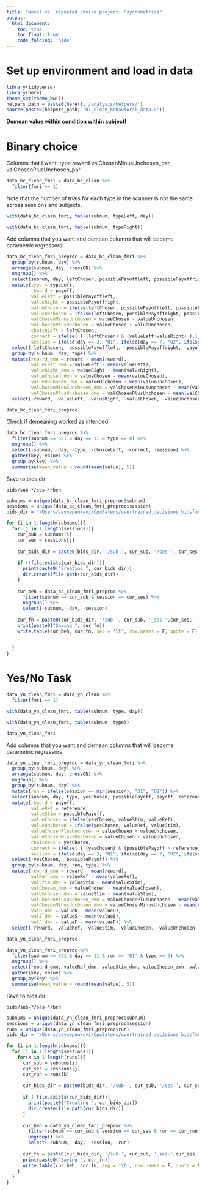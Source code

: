 ```yaml
---
title: "Novel vs. repeated choice project: Psychometrics"
output: 
  html_document:
    toc: true
    toc_float: true
    code_folding: 'hide'
---
```


# Set up environment and load in data

```r
library(tidyverse)
library(here)
theme_set(theme_bw())
helpers_path = paste0(here(),'/analysis/helpers/')
source(paste0(helpers_path, '01_clean_behavioral_data.R'))

```

**Demean value within condition within subject!**

# Binary choice

Columns that I want:
type
reward
valChosenMinusUnchosen_par, valChosenPlusUnchosen_par

```r
data_bc_clean_fmri = data_bc_clean %>%
  filter(fmri == 1)
```

Note that the number of trials for each type in the scanner is not the same across sessions and subjects.

```r
with(data_bc_clean_fmri, table(subnum, typeLeft, day))
```

```r
with(data_bc_clean_fmri, table(subnum, typeRight))
```

Add columns that you want and demean columns that will become parametric regressors

```r
data_bc_clean_fmri_preproc = data_bc_clean_fmri %>%
  group_by(subnum, day) %>%
  arrange(subnum, day, crossON) %>%
  ungroup() %>%
  select(subnum, day, leftChosen, possiblePayoffleft, possiblePayoffright, payoff, typeLeft) %>%
  mutate(type = typeLeft,
         reward = payoff,
         valueLeft = possiblePayoffleft,
         valueRight = possiblePayoffright, 
         valueChosen = ifelse(leftChosen, possiblePayoffleft, possiblePayoffright), 
         valueUnchosen = ifelse(leftChosen, possiblePayoffright, possiblePayoffleft),
         valChosenMinusUnchosen = valueChosen - valueUnchosen, 
         valChosenPlusUnchosen = valueChosen + valueUnchosen,
         choiceLeft = leftChosen,
         correct = ifelse( ( (leftChosen) & (valueLeft>valueRight) ),1, ifelse(  ( (leftChosen==0) & (valueLeft<valueRight) ),1, 0  )),
         session = ifelse(day == 3, "01", ifelse(day == 7, "02", ifelse(day == 11, "03", NA)))) %>%
  select(-leftChosen, -possiblePayoffleft, -possiblePayoffright, -payoff, -typeLeft) %>%
  group_by(subnum, day, type) %>%
  mutate(reward_dmn = reward - mean(reward),
         valueLeft_dmn = valueLeft - mean(valueLeft),
         valueRight_dmn = valueRight - mean(valueRight),
         valueChosen_dmn = valueChosen - mean(valueChosen),
         valueUnchosen_dmn = valueUnchosen - mean(valueUnchosen),
         valChosenMinusUnchosen_dmn = valChosenMinusUnchosen - mean(valChosenMinusUnchosen),
         valChosenPlusUnchosen_dmn = valChosenPlusUnchosen - mean(valChosenPlusUnchosen)) %>%
  select(-reward, -valueLeft, -valueRight, -valueChosen, -valueUnchosen, -valChosenMinusUnchosen, -valChosenPlusUnchosen) 

data_bc_clean_fmri_preproc
```
Check if demeaning worked as intended

```r
data_bc_clean_fmri_preproc %>%
  filter(subnum == 621 & day == 11 & type == 0) %>%
  ungroup() %>%
  select(-subnum, -day, -type, -choiceLeft, -correct, -session) %>%
  gather(key, value) %>%
  group_by(key) %>%
  summarise(mean_value = round(mean(value), 5))
```

Save to bids dir

`bids/sub-*/ses-*/beh`

```r
subnums = unique(data_bc_clean_fmri_preproc$subnum)
sessions = unique(data_bc_clean_fmri_preproc$session)
bids_dir = '/Users/zeynepenkavi/CpuEaters/overtrained_decisions_bidsfmri'

for (i in 1:length(subnums)){
  for (j in 1:length(sessions)){
    cur_sub = subnums[i]
    cur_ses = sessions[j]
    
    cur_bids_dir = paste0(bids_dir, '/sub-', cur_sub, '/ses-', cur_ses, '/beh')
    
    if (!file.exists(cur_bids_dir)){
      print(paste0("Creating ", cur_bids_dir))
      dir.create(file.path(cur_bids_dir))
    }
    
    cur_beh = data_bc_clean_fmri_preproc %>%
      filter(subnum == cur_sub & session == cur_ses) %>%
      ungroup() %>%
      select(-subnum, -day, -session)
    
    cur_fn = paste0(cur_bids_dir, '/sub-', cur_sub, '_ses-',cur_ses, '_task-binaryChoice_run-03_beh.tsv')
    print(paste0("Saving ", cur_fn))
    write.table(cur_beh, cur_fn, sep = '\t', row.names = F, quote = F)

    
  }
}
```

# Yes/No Task

```r
data_yn_clean_fmri = data_yn_clean %>%
  filter(fmri == 1)
```


```r
with(data_yn_clean_fmri, table(subnum, type, day))
```

```r
with(data_yn_clean_fmri, table(subnum, type))
```
```r
data_yn_clean_fmri
```


Add columns that you want and demean columns that will become parametric regressors

```r
data_yn_clean_fmri_preproc = data_yn_clean_fmri %>%
  group_by(subnum, day) %>%
  arrange(subnum, day, crossON) %>%
  ungroup() %>%
  group_by(subnum, day) %>%
  mutate(run = ifelse(session == min(session), "01", "02")) %>%
  select(subnum, day, type, yesChosen, possiblePayoff, payoff, reference, run, valueO, valueS, valueF) %>%
  mutate(reward = payoff,
         valueRef = reference,
         valueStim = possiblePayoff,
         valueChosen = ifelse(yesChosen, valueStim, valueRef),
         valueUnchosen = ifelse(yesChosen, valueRef, valueStim),
         valueChosenPlusUnchosen = valueChosen + valueUnchosen,
         valueChosenMinusUnchosen = valueChosen - valueUnchosen,
         choiceYes = yesChosen,
         correct = ifelse( ( (yesChosen) & (possiblePayoff > reference) ), 1, ifelse(  ( (yesChosen==0) & (possiblePayoff < reference) ),1, 0)),
         session = ifelse(day == 3, "01", ifelse(day == 7, "02", ifelse(day == 11, "03", NA)))) %>%
  select(-yesChosen, -possiblePayoff) %>%
  group_by(subnum, day, run, type) %>%
  mutate(reward_dmn = reward - mean(reward),
         valRef_dmn = valueRef - mean(valueRef),
         valStim_dmn = valueStim - mean(valueStim),
         valChosen_dmn = valueChosen - mean(valueChosen),
         valUnchosen_dmn = valueStim - mean(valueStim),
         valChosenPlusUnchosen_dmn = valueChosenPlusUnchosen - mean(valueChosenPlusUnchosen),
         valChosenMinusUnchosen_dmn = valueChosenMinusUnchosen - mean(valueChosenMinusUnchosen),
         valO_dmn = valueO - mean(valueO),
         valS_dmn = valueS - mean(valueS),
         valF_dmn = valueF - mean(valueF)) %>%
  select(-reward, -valueRef, -valueStim, -valueChosen, -valueUnchosen, -valueChosenPlusUnchosen, -valueChosenMinusUnchosen, -valueO, -valueS, -valueF) 

data_yn_clean_fmri_preproc
```

```r
data_yn_clean_fmri_preproc %>%
  filter(subnum == 621 & day == 11 & run == "01" & type == 0) %>%
  ungroup() %>%
  select(reward_dmn, valueRef_dmn, valueStim_dmn, valueChosen_dmn, valueUnchosen_dmn, valueChosenPlusUnchosen_dmn, valueChosenMinusUnchosen_dmn, valueO_dmn, valueS_dmn, valueF_dmn) %>%
  gather(key, value) %>%
  group_by(key) %>%
  summarise(mean_value = round(mean(value), 5))
```

Save to bids dir

`bids/sub-*/ses-*/beh`

```r
subnums = unique(data_yn_clean_fmri_preproc$subnum)
sessions = unique(data_yn_clean_fmri_preproc$session)
runs = unique(data_yn_clean_fmri_preproc$run)
bids_dir = '/Users/zeynepenkavi/CpuEaters/overtrained_decisions_bidsfmri'

for (i in 1:length(subnums)){
  for (j in 1:length(sessions)){
    for(k in 1:length(runs)){
      cur_sub = subnums[i]
      cur_ses = sessions[j]
      cur_run = runs[k]
      
      cur_bids_dir = paste0(bids_dir, '/sub-', cur_sub, '/ses-', cur_ses, '/beh')
      
      if (!file.exists(cur_bids_dir)){
        print(paste0("Creating ", cur_bids_dir))
        dir.create(file.path(cur_bids_dir))
      }
      
      cur_beh = data_yn_clean_fmri_preproc %>%
        filter(subnum == cur_sub & session == cur_ses & run == cur_run) %>%
        ungroup() %>%
        select(-subnum, -day, -session, -run)
      
      cur_fn = paste0(cur_bids_dir, '/sub-', cur_sub, '_ses-',cur_ses, '_task-yesNo_run-', cur_run,'_beh.tsv')
      print(paste0("Saving ", cur_fn))
      write.table(cur_beh, cur_fn, sep = '\t', row.names = F, quote = F)  
    }
  }
}
```
